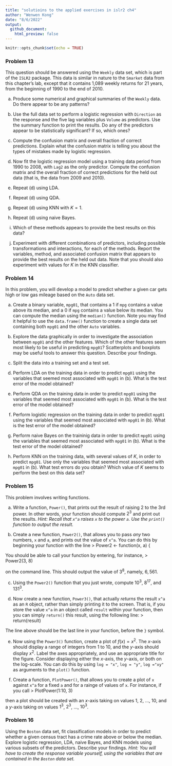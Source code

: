 ```yaml
---
title: "solutioins to the applied exercises in islr2 ch4"
author: "Wenwen Kong"
date: "8/6/2022"
output:
  github_document:
    html_preview: false
---
```


```r
knitr::opts_chunk$set(echo = TRUE)
```

### Problem 13
This question should be answered using the `Weekly` data set, which is part of the `ISLR2` package. This data is similar in nature to the `Smarket` data from this chapter's lab, except that it contains 1,089 weekly returns for 21 years, from the beginning of 1990 to the end of 2010. 

  (a) 
  Produce some numerical and graphical summaries of the `Weekly` data. Do there appear to be any patterns?
  
  (b)
  Use the full data set to perform a logistic regression with `Direction` as the response and the five lag variables plus `Volume` as predictors. Use the summary function to print the results. Do any of the predictors appear to be statistically significant? If so, which ones? 
  
  (c)
  Compute the confusion matrix and overall fraction of correct predictions. Explain what the confusion matrix is telling you about the types of mistakes made by logistic regression. 
  
  (d)
  Now fit the logistic regression model using a training data period from 1990 to 2008, with `Lag2` as the only predictor. Compute the confusion matrix and the overall fraction of correct predictions for the held out data (that is, the data from 2009 and 2010).
  
  (e)
  Repeat (d) using LDA.
  
  (f)
  Repeat (d) using QDA.
  
  (g)
  Repeat (d) using KNN with $K = 1$.
  
  (h)
  Repeat (d) using naive Bayes.
  
  (i)
  Which of these methods appears to provide the best results on this data?
  
  (j)
  Experiment with different combinations of predictors, including possible transformations and interactions, for each of the methods. Report the variables, method, and associated confusion matrix that appears to provide the best results on the held out data. Note that you should also experiment with values for $K$ in the KNN classifier. 
  
### Problem 14
In this problem, you will develop a model to predict whether a given car gets high or low gas mileage based on the `Auto` data set.

  (a)
  Create a binary variable, `mpg01`, that contains a $1$ if `mpg` contains a value above its median, and a $0$ if `mpg` contains a value below its median. You can compute the median using the `median()` function. Note you may find it helpful to use the `data.frame()` function to create a single data set containing both `mpg01` and the other `Auto` variables. 
  
  (b)
  Explore the data graphically in order to investigate the association between `mpg01` and the other features. Which of the other features seem most likely to be useful in predicting `mpg01`? Scatterplots and boxplots may be useful tools to answer this question. Describe your findings. 
  
  (c)
  Split the data into a training set and a test set.
  
  (d)
  Perform LDA on the training data in order to predict `mpg01` using the variables that seemed most associated with `mpg01` in (b). What is the test error of the model obtained?
  
  (e)
  Perform QDA on the training data in order to predict `mpg01` using the variables that seemed most associated with `mpg01` in (b). What is the test error of the model obtained?
  
  (f)
  Perform logistic regression on the training data in order to predict `mpg01` using the variables that seemed most associated with `mpg01` in (b). What is the test error of the model obtained?
  
  (g)
  Perform naive Bayes on the traininig data in order to predict `mpg01` using the variables that seemed most associated with `mpg01` in (b). What is the test error of the model obtained?
  
  (h)
  Perform KNN on the training data, with several values of $K$, in order to predict `mpg01`. Use only the variables that seemed most associated with `mpg01` in (b). What test errors do you obtain? Which value of $K$ seems to perform the best on this data set?
  
### Problem 15
This problem involves writing functions. 

  (a)
  Write a function, `Power()`, that prints out the result of raising 2 to the 3rd power. In other words, your function should compute $2^3$ and print out the results. 
  *Hint: Recall that `x^a` raises `x` to the power `a`. Use the `print()` function to output the result.*
  
  (b)
  Create a new function, `Power2()`, that allows you to pass *any* two numbers, `x` and `a`, and prints out the value of `x^a`. You can do this by beginning your function with the line 
  > Power2 <- function(x, a) {
  
  You should be able to call your function by entering, for instance, 
  > Power2(3, 8)
  
  on the command line. This should output the value of $3^8$, namely, $6,561$.

  (c)
  Using the `Power2()` function that you just wrote, compute $10^3$, $8^{17}$, and $131^3$. 
  
  (d)
  Now create a new function, `Power3()`, that actually *returns* the result `x^a` as an `R` object, rather than simply printing it to the screen. That is, if you store the value `x^a` in an object called `result` within your function, then you can simply `return()` this result, using the following line:
  > return(result)
  
  The line above should be the last line in your function, before the `}` symbol. 
  
  (e)
  Now using the `Power3()` function, create a plot of $f(x) = x^2$. The $x$-axis should display a range of integers from $1$ to $10$, and the $y$-axis should display $x^2$. Label the axes appropriately, and use an appropriate title for the figure. Consider displaying either the $x$-axis, the $y$-axis, or both on the log-scale. You can do this by using `log = "x"`, `log = "y"`, `log ="xy"` as arguments to the `plot()` function. 
  
  (f)
  Create a function, `PlotPower()`, that allows you to create a plot of `x` against `x^a` for a fixed `a` and for a rainge of values of `x`. For instance, if you call
  > PlotPower(1:10, 3)
  
  then a plot should be created with an $x$-axis taking on values 1, 2, ..., 10, and a $y$-axis taking on values $1^3$, $2^3$, ..., $10^3$. 
  
### Problem 16
Using the `Boston` data set, fit classification models in order to predict whether a given census tract has a crime rate above or below the median. Explore logistic regression, LDA, naive Bayes, and KNN models using various subsets of the predictors. Describe your findings. 
*Hint: You will have to create the response variable yourself, using the variables that are contained in the `Boston` data set.*